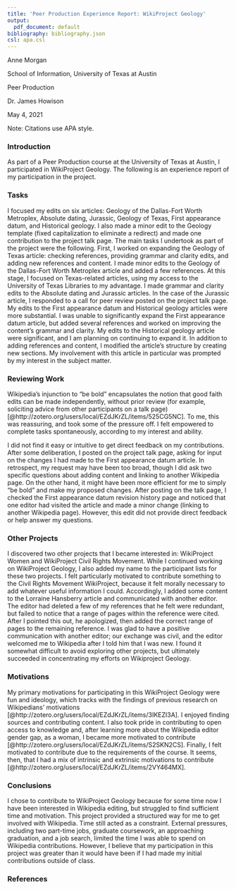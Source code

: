 ---
title: 'Peer Production Experience Report: WikiProject Geology'
output:
  pdf_document: default
bibliography: bibliography.json
csl: apa.csl
---

Anne Morgan

School of Information, University of Texas at Austin

Peer Production

Dr. James Howison

May 4, 2021

Note: Citations use APA style.

### Introduction

As part of a Peer Production course at the University of Texas at Austin, I participated in WikiProject Geology. The following is an experience report of my participation in the project. 

### Tasks

I focused my edits on six articles: Geology of the Dallas-Fort Worth Metroplex, Absolute dating, Jurassic, Geology of Texas, First appearance datum, and Historical geology. I also made a minor edit to the Geology template (fixed capitalization to eliminate a redirect) and made one contribution to the project talk page. The main tasks I undertook as part of the project were the following. First, I worked on expanding the Geology of Texas article: checking references, providing grammar and clarity edits, and adding new references and content. I made minor edits to the Geology of the Dallas-Fort Worth Metroplex article and added a few references. At this stage, I focused on Texas-related articles, using my access to the University of Texas Libraries to my advantage. I made grammar and clarity edits to the Absolute dating and Jurassic articles. In the case of the Jurassic article, I responded to a call for peer review posted on the project talk page. My edits to the First appearance datum and Historical geology articles were more substantial. I was unable to significantly expand the First appearance datum article, but added several references and worked on improving the content's grammar and clarity. My edits to the Historical geology article were significant, and I am planning on continuing to expand it. In addition to adding references and content, I modified the article's structure by creating new sections. My involvement with this article in particular was prompted by my interest in the subject matter.

### Reviewing Work

Wikipedia's injunction to "be bold" encapsulates the notion that good faith edits can be made independently, without prior review (for example, soliciting advice from other participants on a talk page) [@http://zotero.org/users/local/EZdJKrZL/items/525CG5NC]. To me, this was reassuring, and took some of the pressure off. I felt empowered to complete tasks spontaneously, according to my interest and ability.

I did not find it easy or intuitive to get direct feedback on my contributions. After some deliberation, I posted on the project talk page, asking for input on the changes I had made to the First appearance datum article. In retrospect, my request may have been too broad, though I did ask two specific questions about adding content and linking to another Wikipedia page. On the other hand, it might have been more efficient for me to simply "be bold" and make my proposed changes. After posting on the talk page, I checked the First appearance datum revision history page and noticed that one editor had visited the article and made a minor change (linking to another Wikipedia page). However, this edit did not provide direct feedback or help answer my questions.

### Other Projects

I discovered two other projects that I became interested in: WikiProject Women and WikiProject Civil Rights Movement. While I continued working on WikiProject Geology, I also added my name to the participant lists for these two projects. I felt particularly motivated to contribute something to the Civil Rights Movement WikiProject, because it felt morally necessary to add whatever useful information I could. Accordingly, I added some content to the Lorraine Hansberry article and communicated with another editor. The editor had deleted a few of my references that he felt were redundant, but failed to notice that a range of pages within the reference were cited. After I pointed this out, he apologized, then added the correct range of pages to the remaining reference. I was glad to have a positive communication with another editor; our exchange was civil, and the editor welcomed me to Wikipedia after I told him that I was new. I found it somewhat difficult to avoid exploring other projects, but ultimately succeeded in concentrating my efforts on Wikiproject Geology.

### Motivations

My primary motivations for participating in this WikiProject Geology were fun and ideology, which tracks with the findings of previous research on Wikipedians' motivations [@http://zotero.org/users/local/EZdJKrZL/items/3IKEZI3A]. I enjoyed finding sources and contributing content. I also took pride in contributing to open access to knowledge and, after learning more about the Wikipedia editor gender gap, as a woman, I became more motivated to contribute [@http://zotero.org/users/local/EZdJKrZL/items/S2SKN2CS]. Finally, I felt motivated to contribute due to the requirements of the course. It seems, then, that I had a mix of intrinsic and extrinsic motivations to contribute [@http://zotero.org/users/local/EZdJKrZL/items/2VY464MX].

### Conclusions

I chose to contribute to WikiProject Geology because for some time now I have been interested in Wikipedia editing, but struggled to find sufficient time and motivation. This project provided a structured way for me to get involved with Wikipedia. Time still acted as a constraint. External pressures, including two part-time jobs, graduate coursework, an approaching graduation, and a job search, limited the time I was able to spend on Wikipedia contributions. However, I believe that my participation in this project was greater than it would have been if I had made my initial contributions outside of class.

### References

